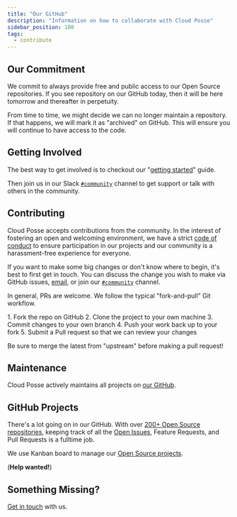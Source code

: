 ```yaml
---
title: "Our GitHub"
description: "Information on how to collaborate with Cloud Posse"
sidebar_position: 100
tags:
  - contribute
---
```


## Our Commitment

We commit to always provide free and public access to our Open Source repositories. If you see repository on our GitHub today, then it will be here tomorrow and thereafter in perpetuity.

From time to time, we might decide we can no longer maintain a repository. If that happens, we will mark it as "archived" on GitHub. This will ensure you will continue to have access to the code.

## Getting Involved

The best way to get involved is to checkout our "[getting started](intro.md)" guide.

Then join us in our Slack [`#community`](https://cloudposse.com/slack/) channel to get support or talk with others in the community.

## Contributing

Cloud Posse accepts contributions from the community. In the interest of fostering an open and welcoming environment, we have a strict [code of conduct](/community/code-of-conduct) to ensure participation in our projects and our community is a harassment-free experience for everyone.

If you want to make some big changes or don't know where to begin, it's best to first get in touch. You can discuss the change you wish to make via GitHub issues, [email](mailto:hello@cloudposse.com), or join our [`#community`](https://cloudposse.com/slack/) channel.

In general, PRs are welcome. We follow the typical "fork-and-pull" Git workflow.

<Steps>
  1. Fork the repo on GitHub
  2. Clone the project to your own machine
  3. Commit changes to your own branch
  4. Push your work back up to your fork
  5. Submit a Pull request so that we can review your changes
</Steps>

<Note>Be sure to merge the latest from "upstream" before making a pull request!</Note>

## Maintenance

Cloud Posse actively maintains all projects on [our GitHub](https://github.com/cloudposse/).

## GitHub Projects

There's a lot going on in our GitHub. With over [200+ Open Source repositories](https://github.com/cloudposse/), keeping track of all the [Open Issues](https://github.com/search?q=org%3Acloudposse+type%3Aissues+is%3Aopen), Feature Requests, and Pull Requests is a fulltime job.

We use Kanban board to manage our [Open Source projects](https://github.com/orgs/cloudposse/projects/3).

(**Help wanted!**)

## Something Missing?

[Get in touch](/community/contact-us) with us.
